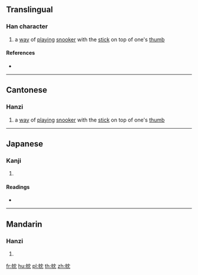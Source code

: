 ==Translingual==

===Han character===
{{Han char|rn=50|rad=巾|as=04|sn=7|four=44212|canj=LBLBU|ids=⿰巾冘}}

# {{lb|cmn|Cantonese}} a [[way]] of [[play]]ing [[snooker]] with the [[stick]] on top of one's [[thumb]]

====References====
* {{Han ref|kx=0329.270|dkj=08822|dj=0634.360|hdz=10732.100|uh=5E0E|ud=24078|bh=CACC|bd=51916}}

----

==Cantonese==

===Hanzi===
{{yue-hanzi|jyut=[[zam2]]|y=jam2}}

# a [[way]] of [[play]]ing [[snooker]] with the [[stick]] on top of one's [[thumb]]

----

==Japanese==

===Kanji===
{{ja-kanji|grade=|rs=巾04}}

# {{defn|lang=ja|sort=巾04}}

====Readings====
* {{ja-readings|on=[[たん]] (tan), [[とん]] (ton)|kun=}}

----

==Mandarin==

===Hanzi===
{{cmn-hanzi|pin=[[dàn]] ([[dan4]])|wg=tan<sup>4</sup>}}

# {{defn|lang=cmn|sort=巾04}}

[[fr:帎]]
[[hu:帎]]
[[pl:帎]]
[[th:帎]]
[[zh:帎]]
